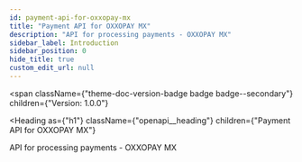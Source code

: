 ```yaml
---
id: payment-api-for-oxxopay-mx
title: "Payment API for OXXOPAY MX"
description: "API for processing payments - OXXOPAY MX"
sidebar_label: Introduction
sidebar_position: 0
hide_title: true
custom_edit_url: null
---
```



<span
  className={"theme-doc-version-badge badge badge--secondary"}
  children={"Version: 1.0.0"}
>
</span>

<Heading
  as={"h1"}
  className={"openapi__heading"}
  children={"Payment API for OXXOPAY MX"}
>
</Heading>



API for processing payments - OXXOPAY MX


      